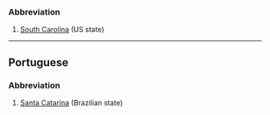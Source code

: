 ===Abbreviation===
#[[South Carolina]] (US state)
----
==Portuguese==
===Abbreviation===
#[[Santa Catarina]] (Brazilian state)